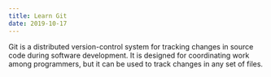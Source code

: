 ```yaml
---
title: Learn Git
date: 2019-10-17
---
```

Git is a distributed version-control system for tracking changes in source code during software development. It is designed for coordinating work among programmers, but it can be used to track changes in any set of files.